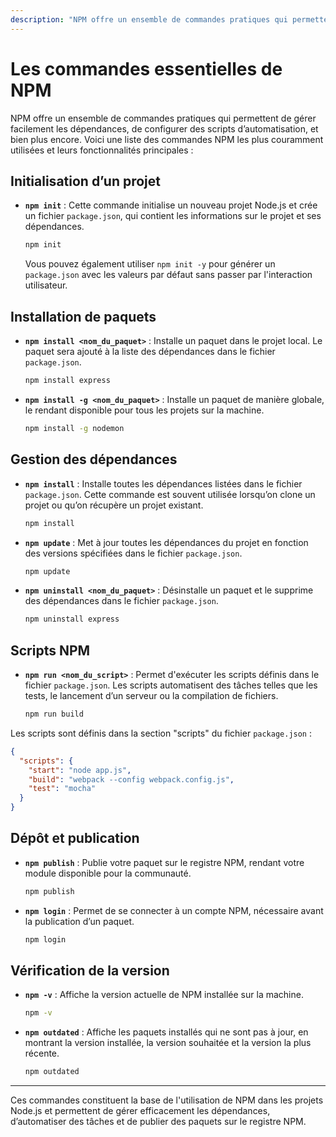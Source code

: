 ```yaml
---
description: "NPM offre un ensemble de commandes pratiques qui permettent de gérer facilement les dépendances, de configurer des scripts d’automatisation, et bien plus encore."
---
```

# Les commandes essentielles de NPM

NPM offre un ensemble de commandes pratiques qui permettent de gérer facilement les dépendances, de configurer des scripts d’automatisation, et bien plus encore. Voici une liste des commandes NPM les plus couramment utilisées et leurs fonctionnalités principales :

## Initialisation d’un projet
- **`npm init`** : Cette commande initialise un nouveau projet Node.js et crée un fichier `package.json`, qui contient les informations sur le projet et ses dépendances.
  ```bash copy
  npm init
  ```
  Vous pouvez également utiliser `npm init -y` pour générer un `package.json` avec les valeurs par défaut sans passer par l'interaction utilisateur.

## Installation de paquets
- **`npm install <nom_du_paquet>`** : Installe un paquet dans le projet local. Le paquet sera ajouté à la liste des dépendances dans le fichier `package.json`.
  ```bash copy
  npm install express
  ```
- **`npm install -g <nom_du_paquet>`** : Installe un paquet de manière globale, le rendant disponible pour tous les projets sur la machine.
  ```bash copy
  npm install -g nodemon
  ```

## Gestion des dépendances
- **`npm install`** : Installe toutes les dépendances listées dans le fichier `package.json`. Cette commande est souvent utilisée lorsqu’on clone un projet ou qu’on récupère un projet existant.
  ```bash copy
  npm install
  ```
- **`npm update`** : Met à jour toutes les dépendances du projet en fonction des versions spécifiées dans le fichier `package.json`.
  ```bash copy
  npm update
  ```
- **`npm uninstall <nom_du_paquet>`** : Désinstalle un paquet et le supprime des dépendances dans le fichier `package.json`.
  ```bash copy
  npm uninstall express
  ```

## Scripts NPM
- **`npm run <nom_du_script>`** : Permet d'exécuter les scripts définis dans le fichier `package.json`. Les scripts automatisent des tâches telles que les tests, le lancement d’un serveur ou la compilation de fichiers.
  ```bash copy
  npm run build
  ```

Les scripts sont définis dans la section "scripts" du fichier `package.json` :
```json
{
  "scripts": {
    "start": "node app.js",
    "build": "webpack --config webpack.config.js",
    "test": "mocha"
  }
}
```

## Dépôt et publication
- **`npm publish`** : Publie votre paquet sur le registre NPM, rendant votre module disponible pour la communauté.
  ```bash copy
  npm publish
  ```
- **`npm login`** : Permet de se connecter à un compte NPM, nécessaire avant la publication d’un paquet.
  ```bash copy
  npm login
  ```

## Vérification de la version
- **`npm -v`** : Affiche la version actuelle de NPM installée sur la machine.
  ```bash copy
  npm -v
  ```
- **`npm outdated`** : Affiche les paquets installés qui ne sont pas à jour, en montrant la version installée, la version souhaitée et la version la plus récente.
  ```bash copy
  npm outdated
  ```

---

Ces commandes constituent la base de l'utilisation de NPM dans les projets Node.js et permettent de gérer efficacement les dépendances, d’automatiser des tâches et de publier des paquets sur le registre NPM.